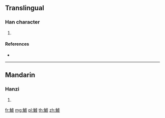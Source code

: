 {{character info/new}}
==Translingual==

===Han character===
{{Han char|rn=195|rad=魚|as=10|sn=21|four=21344|canj=NFYPK}}

# {{defn|Han|sort=魚10}}

====References====
* {{Han ref|kx=1476.160|dkj=46399|dj=2007.410|hdz=74706.010|uh=9C2C|ud=39980|bh=F6AC|bd=63148}}

----

==Mandarin==

===Hanzi===
{{cmn-hanzi|pin=[[cān]] ([[can1]]), [[qián]] ([[qian2]]), [[shēn]] ([[shen1]])|wg=ts'an<sup>1</sup>, ch'ien<sup>2</sup>, shen<sup>1</sup>}}

# {{defn|lang=cmn|sort=魚10}}

[[fr:鰬]]
[[mg:鰬]]
[[pl:鰬]]
[[th:鰬]]
[[zh:鰬]]